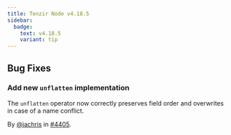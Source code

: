 ```yaml
---
title: Tenzir Node v4.18.5
sidebar:
  badge:
    text: v4.18.5
    variant: tip
---
```


## Bug Fixes

### Add new `unflatten` implementation

The `unflatten` operator now correctly preserves field order and overwrites in
case of a name conflict.

By [@jachris](https://github.com/jachris) in [#4405](https://github.com/tenzir/tenzir/pull/4405).
